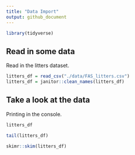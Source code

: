 ```yaml
---
title: "Data Import"
output: github_document
---
```


```r
library(tidyverse)
```

## Read in some data

Read in the litters dataset.

```r
litters_df = read_csv("./data/FAS_litters.csv")
litters_df = janitor::clean_names(litters_df)
```

## Take a look at the data

Printing in the console.

```r
litters_df
```

```r
tail(litters_df)
```

```r
skimr::skim(litters_df)
```





